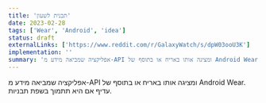 ```yaml
---
title: 'תבנית לשעון'
date: 2023-02-28
tags: ['Wear', 'Android', 'idea']
status: draft
externalLinks: ['https://www.reddit.com/r/GalaxyWatch/s/dpW03ooU3K']
implementation: ''
summary: 'אפליקציה שמביאה מידע מ-API ומציגה אותו באריח או בתוסף של Android Wear. עדיף אם היא תתמוך בשפת תבניות.'
---
```


אפליקציה שמביאה מידע מ-API ומציגה אותו באריח או בתוסף של Android Wear. עדיף אם היא תתמוך בשפת תבניות.
